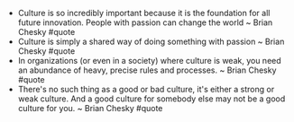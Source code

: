 - Culture is so incredibly important because it is the foundation for all future innovation. People with passion can change the world ~ Brian Chesky #quote
- Culture is simply a shared way of doing something with passion ~ Brian Chesky #quote
- In organizations (or even in a society) where culture is weak, you need an abundance of heavy, precise rules and processes. ~ Brian Chesky #quote
- There's no such thing as a good or bad culture, it's either a strong or weak culture. And a good culture for somebody else may not be a good culture for you. ~ Brian Chesky #quote
